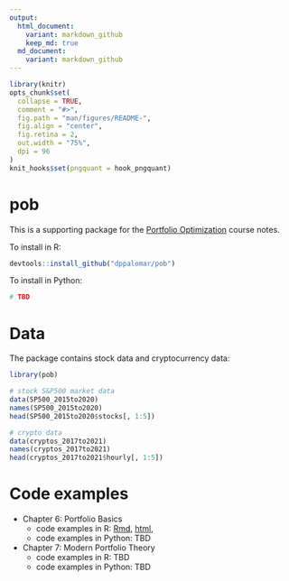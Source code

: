 ```yaml
---
output:
  html_document:
    variant: markdown_github
    keep_md: true
  md_document:
    variant: markdown_github
---
```


<!-- README.md is generated from README.Rmd. Please edit that file -->

```r
library(knitr)
opts_chunk$set(
  collapse = TRUE,
  comment = "#>",
  fig.path = "man/figures/README-",
  fig.align = "center",
  fig.retina = 2,
  out.width = "75%",
  dpi = 96
)
knit_hooks$set(pngquant = hook_pngquant)
```

# pob
This is a supporting package for the [Portfolio Optimization](https://www.danielppalomar.com/teaching-courses/fall-2021-22-mafs5310-portfolio-optimization-with-r/) course notes.

To install in R:
```r
devtools::install_github("dppalomar/pob")
```

To install in Python:
```r
# TBD
```


# Data
The package contains stock data and cryptocurrency data:
```r
library(pob)

# stock S&P500 market data
data(SP500_2015to2020)
names(SP500_2015to2020)
head(SP500_2015to2020$stocks[, 1:5])

# crypto data
data(cryptos_2017to2021)
names(cryptos_2017to2021)
head(cryptos_2017to2021$hourly[, 1:5])
```



# Code examples

- Chapter 6: Portfolio Basics
  + code examples in R: [Rmd](code_examples/R/chapter-6/Rsession.Rmd), [html](https://raw.githack.com/dppalomar/pob/master/code_examples/R/chapter-6/Rsession.html), 
  + code examples in Python: TBD
  
- Chapter 7: Modern Portfolio Theory
  + code examples in R: TBD
  + code examples in Python: TBD
  
  
  
